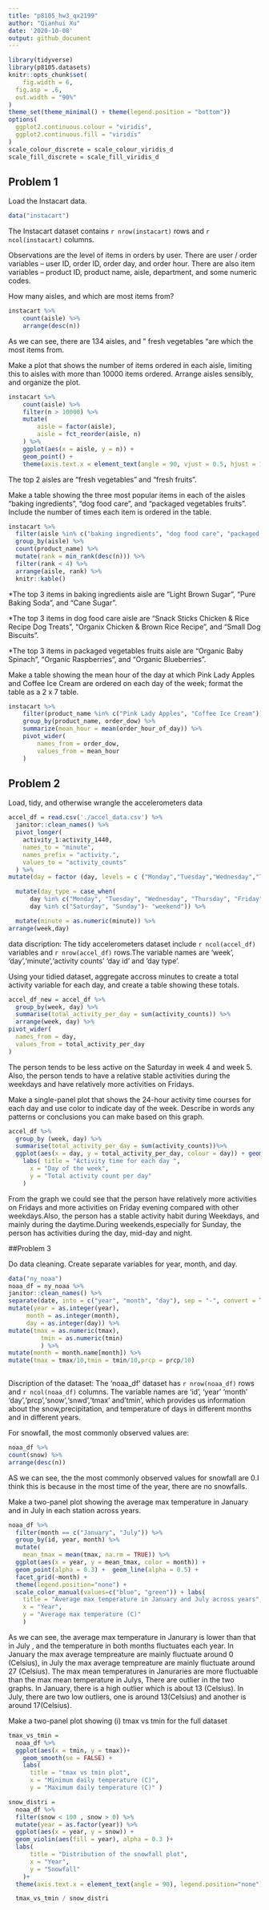 ```yaml
---
title: "p8105_hw3_qx2199"
author: "Qianhui Xu"
date: '2020-10-08'
output: github_document
---
```



```r
library(tidyverse)
library(p8105.datasets)
knitr::opts_chunk$set(
	fig.width = 6, 
  fig.asp = .6,
  out.width = "90%"
)
theme_set(theme_minimal() + theme(legend.position = "bottom"))
options(
  ggplot2.continuous.colour = "viridis",
  ggplot2.continuous.fill = "viridis"
)
scale_colour_discrete = scale_colour_viridis_d
scale_fill_discrete = scale_fill_viridis_d
```

## Problem 1

Load the Instacart data.

```r
data("instacart")
```

The Instacart dataset contains `r nrow(instacart)` rows 
and `r ncol(instacart)` columns. 

Observations are the level of items in orders by user. There are user / order variables -- user ID, order ID, order day, and order hour. There are also item variables -- product ID, product name, aisle, department, and some numeric codes. 

How many aisles, and which are most items from?

```r
instacart %>% 
	count(aisle) %>% 
	arrange(desc(n))
```
As we can see, there are 134 aisles, and  " fresh vegetables "are which the most items from.

Make a plot that shows the number of items ordered in each aisle, limiting this to aisles with more than 10000 items ordered. Arrange aisles sensibly, and organize the plot.

```r
instacart %>% 
	count(aisle) %>% 
	filter(n > 10000) %>% 
	mutate(
		aisle = factor(aisle),
		aisle = fct_reorder(aisle, n)
	) %>% 
	ggplot(aes(x = aisle, y = n)) + 
	geom_point() + 
	theme(axis.text.x = element_text(angle = 90, vjust = 0.5, hjust = 1))
```

The top 2 aisles are "fresh vegetables" and "fresh fruits".

Make a table showing the three most popular items in each of the aisles “baking ingredients”, “dog food care”, and “packaged vegetables fruits”. Include the number of times each item is ordered in the table.

```r
instacart %>% 
  filter(aisle %in% c("baking ingredients", "dog food care", "packaged vegetables fruits")) %>% 
  group_by(aisle) %>% 
  count(product_name) %>% 
  mutate(rank = min_rank(desc(n))) %>% 
  filter(rank < 4) %>% 
  arrange(aisle, rank) %>% 
  knitr::kable()
```

*The top 3 items in baking ingredients aisle are "Light Brown Sugar", "Pure Baking Soda", and "Cane Sugar".

*The top 3 items in dog food care aisle are "Snack Sticks Chicken & Rice Recipe Dog Treats", "Organix Chicken & Brown Rice Recipe", and "Small Dog Biscuits".

*The top 3 items in packaged vegetables fruits aisle are "Organic Baby Spinach", "Organic Raspberries", and "Organic Blueberries".

Make a table showing the mean hour of the day at which Pink Lady Apples and Coffee Ice Cream are ordered on each day of the week; format the table as a 2 x 7 table.

```r
instacart %>% 
	filter(product_name %in% c("Pink Lady Apples", "Coffee Ice Cream")) %>% 
	group_by(product_name, order_dow) %>% 
	summarize(mean_hour = mean(order_hour_of_day)) %>% 
	pivot_wider(
		names_from = order_dow,
		values_from = mean_hour
	)
```


## Problem 2

Load, tidy, and otherwise wrangle the accelerometers data

```r
accel_df = read.csv('./accel_data.csv') %>% 
  janitor::clean_names() %>% 
  pivot_longer(
    activity_1:activity_1440,
    names_to = "minute",
    names_prefix = "activity.",
    values_to = "activity_counts"
  ) %>% 
mutate(day = factor (day, levels = c ("Monday","Tuesday","Wednesday","Thursday","Friday","Saturday","Sunday")))%>%

  mutate(day_type = case_when(
      day %in% c("Monday", "Tuesday", "Wednesday", "Thursday", "Friday") ~ "weekday",
      day %in% c("Saturday", "Sunday")~ "weekend")) %>%

  mutate(minute = as.numeric(minute)) %>%
arrange(week,day)
```
data discription:
The tidy accelerometers dataset include `r ncol(accel_df)` variables and `r nrow(accel_df)` rows.The variable names are 'week', 'day','minute','activity counts' 'day id' and 'day type'.


Using your tidied dataset, aggregate accross minutes to create a total activity variable for each day, and create a table showing these totals.

```r
 
accel_df_new = accel_df %>% 
  group_by(week, day) %>% 
  summarise(total_activity_per_day = sum(activity_counts)) %>% 
  arrange(week, day) %>% 
pivot_wider(
  names_from = day,
  values_from = total_activity_per_day
)
```

The person tends to be less active on the Saturday in week 4 and week 5. Also, the person tends to have a relative stable activities during the weekdays and have relatively more activities on Fridays. 

Make a single-panel plot that shows the 24-hour activity time courses for each day and use color to indicate day of the week. Describe in words any patterns or conclusions you can make based on this graph.


```r
accel_df %>% 
  group_by (week, day) %>% 
  summarise(total_activity_per_day = sum(activity_counts))%>% 
  ggplot(aes(x = day, y = total_activity_per_day, colour = day)) + geom_point(alpha = 0.7) +
    labs( title = "Activity time for each day ",
      x = "Day of the week",
      y = "Total activity count per day"
    )
```
From the graph we could see that the person have relatively more activities
on Fridays and more activities on Friday evening compared with other weekdays.Also, the person has a stable activity habit during Weekdays, and mainly during the daytime.During weekends,especially for Sunday, the person has activities during the day, mid-day and night. 

##Problem 3

Do data cleaning. Create separate variables for year, month, and day.

```r
data("ny_noaa")
noaa_df = ny_noaa %>% 
janitor::clean_names() %>%  
separate(date, into = c("year", "month", "day"), sep = "-", convert = TRUE) %>% 
mutate(year = as.integer(year),
     month = as.integer(month),
     day = as.integer(day)) %>%
mutate(tmax = as.numeric(tmax),
         tmin = as.numeric(tmin)
         ) %>%
mutate(month = month.name[month]) %>%
mutate(tmax = tmax/10,tmin = tmin/10,prcp = prcp/10) 
   
```
Discription of the dataset: The 'noaa_df' dataset has  `r nrow(noaa_df)` rows and `r ncol(noaa_df)` columns. 
The variable names are 'id', 'year' 'month' 'day','prcp','snow','snwd','tmax' and'tmin', which provides us information about the snow,precipitation, and temperature of days in different months and in different years. 

For snowfall, the most commonly observed values are:

```r
noaa_df %>% 
count(snow) %>%
arrange(desc(n))
```
 AS we can see, the the most commonly observed values for snowfall are 0.I think this is because in the most time of the year, there are no snowfalls. 
 
Make a two-panel plot showing the average max temperature in January and in July in each station across years. 

```r
noaa_df %>% 
  filter(month == c("January", "July")) %>% 
  group_by(id, year, month) %>%
  mutate(
    mean_tmax = mean(tmax, na.rm = TRUE)) %>%
  ggplot(aes(x = year, y = mean_tmax, color = month)) + 
  geom_point(alpha = 0.3) +  geom_line(alpha = 0.5) +
  facet_grid(~month) +
  theme(legend.position="none") +
  scale_color_manual(values=c("blue", "green")) + labs(
    title = "Average max temperature in January and July across years",
    x = "Year",
    y = "Average max temperature (C)"
    ) 
```

As we can see, the average max temperature in Janurary is lower than that in July , and the temperature in both months fluctuates each year. 
In January the max average tempreature are mainly fluctuate  around 0 (Celsius), in July the max average tempreature are mainly fluctuate  around 27 (Celsius).
The max mean temperatures in Januraries are more fluctuable than the max mean temperature in Julys, 
There are outlier in the two graphs. In January, there is a high outlier which is about 13 (Celsius). In July, there are two low outliers, one is around 13(Celsius) and another is around 17(Celsius).

Make a two-panel plot showing (i) tmax vs tmin for the full dataset 
```r
tmax_vs_tmin =
  noaa_df %>% 
  ggplot(aes(x = tmin, y = tmax))+
    geom_smooth(se = FALSE) +
    labs(
      title = "tmax vs tmin plot",
      x = "Minimum daily temperature (C)",
      y = "Maximum daily temperature (C)" )

snow_distri =
  noaa_df %>% 
  filter(snow < 100 , snow > 0) %>%
  mutate(year = as.factor(year)) %>%
  ggplot(aes(x = year, y = snow)) + 
  geom_violin(aes(fill = year), alpha = 0.3 )+
  labs(
      title = "Distribution of the snowfall plot",
      x = "Year",
      y = "Snowfall"
    )+
  theme(axis.text.x = element_text(angle = 90), legend.position="none")

  tmax_vs_tmin / snow_distri

```













